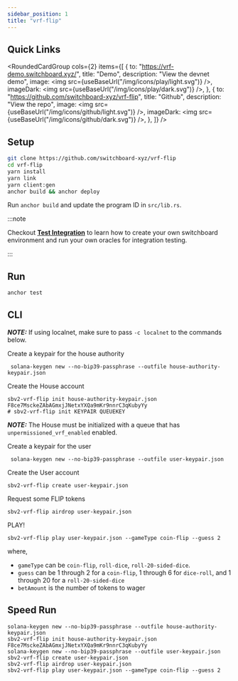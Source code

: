```yaml
---
sidebar_position: 1
title: "vrf-flip"
---
```



## Quick Links

<RoundedCardGroup
  cols={2}
  items={[
    {
      to: "https://vrf-demo.switchboard.xyz/",
      title: "Demo",
      description: "View the devnet demo",
      image: <img src={useBaseUrl("/img/icons/play/light.svg")} />,
      imageDark: <img src={useBaseUrl("/img/icons/play/dark.svg")} />,
    },
    {
      to: "https://github.com/switchboard-xyz/vrf-flip",
      title: "Github",
      description: "View the repo",
      image: <img src={useBaseUrl("/img/icons/github/light.svg")} />,
      imageDark: <img src={useBaseUrl("/img/icons/github/dark.svg")} />,
    },
  ]}
/>

## Setup

```bash
git clone https://github.com/switchboard-xyz/vrf-flip
cd vrf-flip
yarn install
yarn link
yarn client:gen
anchor build && anchor deploy
```

Run `anchor build` and update the program ID in `src/lib.rs`.

:::note

Checkout **[Test Integration](/solana/dev/integration)** to learn how to create
your own switchboard environment and run your own oracles for integration
testing.

:::

## Run

```bash
anchor test
```

## CLI

**_NOTE:_** If using localnet, make sure to pass `-c localnet` to the commands
below.

Create a keypair for the house authority

```
 solana-keygen new --no-bip39-passphrase --outfile house-authority-keypair.json
```

Create the House account

```
sbv2-vrf-flip init house-authority-keypair.json F8ce7MsckeZAbAGmxjJNetxYXQa9mKr9nnrC3qKubyYy
# sbv2-vrf-flip init KEYPAIR QUEUEKEY
```

**_NOTE:_** The House must be initialized with a queue that has
`unpermissioned_vrf_enabled` enabled.

Create a keypair for the user

```
 solana-keygen new --no-bip39-passphrase --outfile user-keypair.json
```

Create the User account

```
sbv2-vrf-flip create user-keypair.json
```

Request some FLIP tokens

```
sbv2-vrf-flip airdrop user-keypair.json
```

PLAY!

```
sbv2-vrf-flip play user-keypair.json --gameType coin-flip --guess 2
```

where,

- `gameType` can be `coin-flip`, `roll-dice`, `roll-20-sided-dice`.
- `guess` can be 1 through 2 for a `coin-flip`, 1 through 6 for `dice-roll`, and
  1 through 20 for a `roll-20-sided-dice`
- `betAmount` is the number of tokens to wager

## Speed Run

```
solana-keygen new --no-bip39-passphrase --outfile house-authority-keypair.json
sbv2-vrf-flip init house-authority-keypair.json F8ce7MsckeZAbAGmxjJNetxYXQa9mKr9nnrC3qKubyYy
solana-keygen new --no-bip39-passphrase --outfile user-keypair.json
sbv2-vrf-flip create user-keypair.json
sbv2-vrf-flip airdrop user-keypair.json
sbv2-vrf-flip play user-keypair.json --gameType coin-flip --guess 2
```
